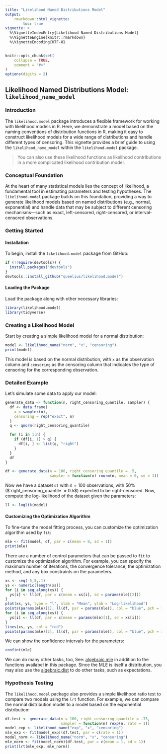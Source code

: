 ```yaml
---
title: "Likelihood Named Distributions Model"
output:
    rmarkdown::html_vignette:
        toc: true
vignette: >
  %\VignetteIndexEntry{Likelihood Named Distributions Model}
  %\VignetteEngine{knitr::rmarkdown}
  %\VignetteEncoding{UTF-8}
---
```


```r
knitr::opts_chunk$set(
    collapse = TRUE,
    comment = "#>"
)
options(digits = 2)
```

## Likelihood Named Distributions Model: `likelihood_name_model`

### Introduction

The `likelihood.model` package introduces a flexible framework for working with
likelihood models in R. Here, we demonstrate a model based on the naming
conventions of distribution functions in R, making it easy to construct
likelihood models for a wide range of distributions and handle different types
of censoring. This vignette provides a brief guide to using the
`likelihood_name_model` within the `likelihood.model` package.

> You can also use these likelihood functions as likelihood contributions in a
> more complicated likelihood contribution model.

### Conceptual Foundation

At the heart of many statistical models lies the concept of likelihood, a fundamental tool in estimating parameters and testing hypotheses. The `likelihood.model` package builds on this foundation, providing a way to generate likelihood models based on named distributions (e.g., normal, exponential) and handle data that may be subject to different censoring mechanisms—such as exact, left-censored, right-censored, or interval-censored observations.

### Getting Started

#### Installation

To begin, install the `likelihood.model` package from GitHub:

```r
if (!require(devtools)) {
  install.packages("devtools")
}
devtools::install_github("queelius/likelihood.model")
```

#### Loading the Package

Load the package along with other necessary libraries:

```r
library(likelihood.model)
library(tidyverse)
```

### Creating a Likelihood Model

Start by creating a simple likelihood model for a normal distribution:

```r
model <- likelihood_name("norm", "x", "censoring")
print(model)
```

This model is based on the normal distribution, with `x` as the observation
column and `censoring` as the censoring column that indicates the type of
censoring for the corresponding observation.

### Detailed Example

Let's simulate some data to apply our model:

```r
generate_data <- function(n, right_censoring_quantile, sampler) {
  df <- data.frame(
    x = sampler(n),
    censoring = rep("exact", n)
  )
  q <- qnorm(right_censoring_quantile)

  for (i in 1:n) {
    if (df[i, 1] > q) {
      df[i, ] <- list(q, "right")
    }
  }
  df
}

df <- generate_data(n = 100, right_censoring_quantile = .5,
                    sampler = function(n) rnorm(n, mean = 0, sd = 1))
```

Now we have a dataset `df` with $n=100$ observations, with
50% ($`right_censoring_quantile` = 0.5$) expected to be right-censored.
Now, compute the log-likelihood of the dataset given the parameters:

```r
ll <- loglik(model)
```

#### Customizing the Optimization Algorithm

To fine-tune the model fitting process, you can customize the optimization algorithm used by `fit`:

```r
mle <- fit(model, df, par = c(mean = 0, sd = 1))
print(mle)
```
There are a number of control parameters that can be passed to `fit` to customize the optimization algorithm. For example, you can specify the maximum number of iterations, the convergence tolerance, the optimization method, and any box constraints on the parameters.

```r
xs <- seq(-5,5,.1)
ys <- numeric(length(xs))
for (i in seq_along(xs)) {
  ys[i] <- ll(df, par = c(mean = xs[i], sd = params(mle)[2]))
}
plot(xs, ys, type = "l", xlab = "Mean", ylab = "Log-likelihood")
points(params(mle)[1], ll(df, par = params(mle)), col = "blue", pch = 19)
for (i in seq_along(xs)) {
  ys[i] <- ll(df, par = c(mean = params(mle)[1], sd = xs[i]))
}
lines(xs, ys, col = "red")
points(params(mle)[2], ll(df, par = params(mle)), col = "blue", pch = 19)
```

We can show the confidence intervals for the parameters:
```r
confint(mle)
```
We can do many other tasks, too, See: [algebraic.mle](https://www.github.com/queelius/algebraic.mle)
in addition to the functions availabel in this package.
Since the MLE is itself a distribution, you may also use the [algebraic.dist](https://www.github.com/queelius/algebraic.dist)
to do other tasks, such as expectations.

### Hypothesis Testing

The `likelihood.model` package also provides a simple likelihood ratio test to
compare two models using the `lrt` function. For example, we can compare the
normal distribution model to a model based on the exponential distribution:

```r
df.test <- generate_data(n = 100, right_censoring_quantile = .75,
                         sampler = function(n) rexp(n, rate = 1))
model_exp <- likelihood_name("exp", "x", "censoring")
mle_exp <- fit(model_exp)(df.test, par = c(rate = 1))
model_norm <- likelihood_name("norm", "x", "censoring")
mle_norm <- fit(model_norm)(df.test, par = c(mean = 1, sd = 1))
print(lrt(mle_exp, mle_norm))
```
